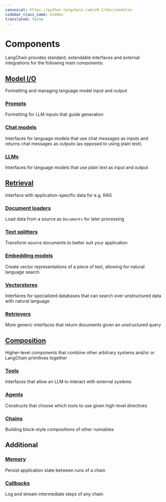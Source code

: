 ```yaml
---
canonical: https://python.langchain.com/v0.1/docs/modules
sidebar_class_name: hidden
translated: false
---
```


# Components

LangChain provides standard, extendable interfaces and external integrations for the following main components:

## [Model I/O](/docs/modules/model_io/)

Formatting and managing language model input and output

### [Prompts](/docs/modules/model_io/prompts)

Formatting for LLM inputs that guide generation

### [Chat models](/docs/modules/model_io/chat)

Interfaces for language models that use chat messages as inputs and returns chat messages as outputs (as opposed to using plain text).

### [LLMs](/docs/modules/model_io/llms)

Interfaces for language models that use plain text as input and output

## [Retrieval](/docs/modules/data_connection/)

Interface with application-specific data for e.g. RAG

### [Document loaders](/docs/modules/data_connection/document_loaders/)

Load data from a source as `Documents` for later processing

### [Text splitters](/docs/modules/data_connection/document_transformers/)

Transform source documents to better suit your application

### [Embedding models](/docs/modules/data_connection/text_embedding/)

Create vector representations of a piece of text, allowing for natural language search

### [Vectorstores](/docs/modules/data_connection/vectorstores/)

Interfaces for specialized databases that can search over unstructured data with natural language

### [Retrievers](/docs/modules/data_connection/retrievers/)

More generic interfaces that return documents given an unstructured query

## [Composition](/docs/modules/composition/)

Higher-level components that combine other arbitrary systems and/or or LangChain primitives together

### [Tools](/docs/modules/tools/)

Interfaces that allow an LLM to interact with external systems

### [Agents](/docs/modules/agents/)

Constructs that choose which tools to use given high-level directives

### [Chains](/docs/modules/chains/)

Building block-style compositions of other runnables

## Additional

### [Memory](/docs/modules/memory/)

Persist application state between runs of a chain

### [Callbacks](/docs/modules/callbacks/)

Log and stream intermediate steps of any chain